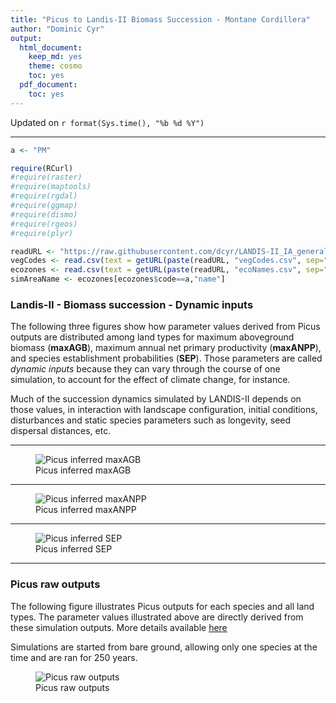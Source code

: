 ```yaml
---
title: "Picus to Landis-II Biomass Succession - Montane Cordillera"
author: "Dominic Cyr"
output:
  html_document:
    keep_md: yes
    theme: cosmo
    toc: yes
  pdf_document:
    toc: yes
---
```

Updated on `r format(Sys.time(), "%b %d %Y")`

-------

```r
a <- "PM"
```


```r
require(RCurl)
#require(raster)
#require(maptools)
#require(rgdal)
#require(ggmap)
#require(dismo)
#require(rgeos)
#require(plyr)
```


```r
readURL <- "https://raw.githubusercontent.com/dcyr/LANDIS-II_IA_generalUseFiles/master/"
vegCodes <- read.csv(text = getURL(paste(readURL, "vegCodes.csv", sep="/")))
ecozones <- read.csv(text = getURL(paste(readURL, "ecoNames.csv", sep="/")))
simAreaName <- ecozones[ecozones$code==a,"name"]

```



### Landis-II - Biomass succession - Dynamic inputs

The following three figures show how parameter values derived from Picus outputs are distributed among land types for maximum aboveground biomass (**maxAGB**), maximum annual net primary productivity (**maxANPP**), and species establishment probabilities (**SEP**). Those parameters are called *dynamic inputs* because they can vary through the course of one simulation, to account for the effect of climate change, for instance.

Much of the succession dynamics simulated by LANDIS-II depends on those values, in interaction with landscape configuration, initial conditions, disturbances and static species parameters such as longevity, seed dispersal distances, etc.

-------

![Picus inferred maxAGB](..//figures/ParamDistrib_maxAGB_PM.png)


-------

![Picus inferred maxANPP](..//figures/ParamDistrib_maxANPP_PM.png)


-------

![Picus inferred SEP](..//figures/ParamDistrib_SEP_PM.png)

-------

### Picus raw outputs


The following figure illustrates Picus outputs for each species and all land types. The parameter values illustrated above are directly derived from these simulation outputs. More details available [here](https://github.com/dcyr/PicusToLandisIIBiomassSuccession)

Simulations are started from bare ground, allowing only one species at the time and are ran for 250 years.


![Picus raw outputs](..//figures/picusGrowth_PM.png)

